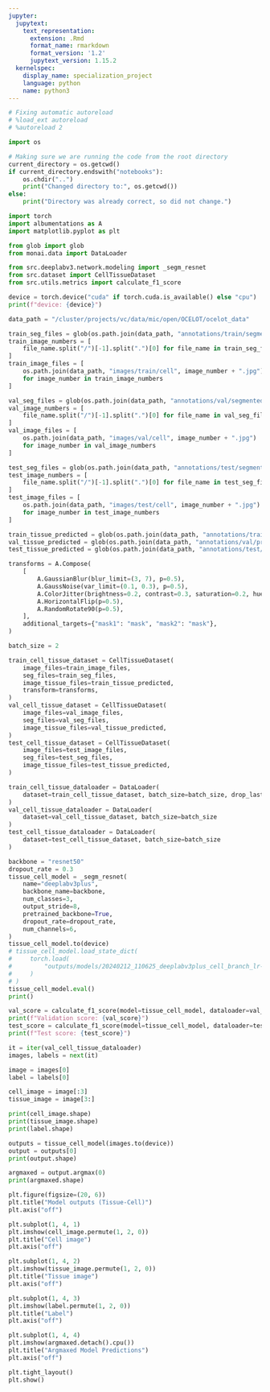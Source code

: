 ```yaml
---
jupyter:
  jupytext:
    text_representation:
      extension: .Rmd
      format_name: rmarkdown
      format_version: '1.2'
      jupytext_version: 1.15.2
  kernelspec:
    display_name: specialization_project
    language: python
    name: python3
---
```


```python
# Fixing automatic autoreload
# %load_ext autoreload
# %autoreload 2
```

```python
import os 

# Making sure we are running the code from the root directory
current_directory = os.getcwd()
if current_directory.endswith("notebooks"):
    os.chdir("..")
    print("Changed directory to:", os.getcwd())
else:
    print("Directory was already correct, so did not change.")
```

```python
import torch
import albumentations as A
import matplotlib.pyplot as plt

from glob import glob
from monai.data import DataLoader

from src.deeplabv3.network.modeling import _segm_resnet
from src.dataset import CellTissueDataset
from src.utils.metrics import calculate_f1_score

device = torch.device("cuda" if torch.cuda.is_available() else "cpu")
print(f"device: {device}")
```

```python
data_path = "/cluster/projects/vc/data/mic/open/OCELOT/ocelot_data"

train_seg_files = glob(os.path.join(data_path, "annotations/train/segmented_cell/*"))
train_image_numbers = [
    file_name.split("/")[-1].split(".")[0] for file_name in train_seg_files
]
train_image_files = [
    os.path.join(data_path, "images/train/cell", image_number + ".jpg")
    for image_number in train_image_numbers
]

val_seg_files = glob(os.path.join(data_path, "annotations/val/segmented_cell/*"))
val_image_numbers = [
    file_name.split("/")[-1].split(".")[0] for file_name in val_seg_files
]
val_image_files = [
    os.path.join(data_path, "images/val/cell", image_number + ".jpg")
    for image_number in val_image_numbers
]

test_seg_files = glob(os.path.join(data_path, "annotations/test/segmented_cell/*"))
test_image_numbers = [
    file_name.split("/")[-1].split(".")[0] for file_name in test_seg_files
]
test_image_files = [
    os.path.join(data_path, "images/test/cell", image_number + ".jpg")
    for image_number in test_image_numbers
]
```

```python
train_tissue_predicted = glob(os.path.join(data_path, "annotations/train/pred_tissue/*"))
val_tissue_predicted = glob(os.path.join(data_path, "annotations/val/pred_tissue/*"))
test_tissue_predicted = glob(os.path.join(data_path, "annotations/test/pred_tissue/*"))
```

```python
transforms = A.Compose(
    [
        A.GaussianBlur(blur_limit=(3, 7), p=0.5),
        A.GaussNoise(var_limit=(0.1, 0.3), p=0.5),
        A.ColorJitter(brightness=0.2, contrast=0.3, saturation=0.2, hue=0.1, p=1),
        A.HorizontalFlip(p=0.5),
        A.RandomRotate90(p=0.5),
    ],
    additional_targets={"mask1": "mask", "mask2": "mask"},
)
```

```python
batch_size = 2

train_cell_tissue_dataset = CellTissueDataset(
    image_files=train_image_files,
    seg_files=train_seg_files,
    image_tissue_files=train_tissue_predicted,
    transform=transforms,
)
val_cell_tissue_dataset = CellTissueDataset(
    image_files=val_image_files,
    seg_files=val_seg_files,
    image_tissue_files=val_tissue_predicted,
)
test_cell_tissue_dataset = CellTissueDataset(
    image_files=test_image_files,
    seg_files=test_seg_files,
    image_tissue_files=test_tissue_predicted,
)

train_cell_tissue_dataloader = DataLoader(
    dataset=train_cell_tissue_dataset, batch_size=batch_size, drop_last=True
)
val_cell_tissue_dataloader = DataLoader(
    dataset=val_cell_tissue_dataset, batch_size=batch_size
)
test_cell_tissue_dataloader = DataLoader(
    dataset=test_cell_tissue_dataset, batch_size=batch_size
)
```

```python
backbone = "resnet50"
dropout_rate = 0.3
tissue_cell_model = _segm_resnet(
    name="deeplabv3plus",
    backbone_name=backbone,
    num_classes=3,
    output_stride=8,
    pretrained_backbone=True,
    dropout_rate=dropout_rate,
    num_channels=6,
)
tissue_cell_model.to(device)
# tissue_cell_model.load_state_dict(
#     torch.load(
#         "outputs/models/20240212_110625_deeplabv3plus_cell_branch_lr-0.0001_dropout-0.3_backbone-resnet50_epochs-5.pth"
#     )
# )
tissue_cell_model.eval()
print()
```

```python
val_score = calculate_f1_score(model=tissue_cell_model, dataloader=val_cell_tissue_dataloader, device=device)
print(f"Validation score: {val_score}")
test_score = calculate_f1_score(model=tissue_cell_model, dataloader=test_cell_tissue_dataloader, device=device)
print(f"Test score: {test_score}")
```

```python
it = iter(val_cell_tissue_dataloader)
images, labels = next(it)

image = images[0]
label = labels[0]

cell_image = image[:3]
tissue_image = image[3:]

print(cell_image.shape)
print(tissue_image.shape)
print(label.shape)
```

```python
outputs = tissue_cell_model(images.to(device))
output = outputs[0]
print(output.shape)
```

```python
argmaxed = output.argmax(0)
print(argmaxed.shape)
```

```python
plt.figure(figsize=(20, 6))
plt.title("Model outputs (Tissue-Cell)")
plt.axis("off")

plt.subplot(1, 4, 1)
plt.imshow(cell_image.permute(1, 2, 0))
plt.title("Cell image")
plt.axis("off")

plt.subplot(1, 4, 2)
plt.imshow(tissue_image.permute(1, 2, 0))
plt.title("Tissue image")
plt.axis("off")

plt.subplot(1, 4, 3)
plt.imshow(label.permute(1, 2, 0))
plt.title("Label")
plt.axis("off")

plt.subplot(1, 4, 4)
plt.imshow(argmaxed.detach().cpu())
plt.title("Argmaxed Model Predictions")
plt.axis("off")

plt.tight_layout()
plt.show()
```
